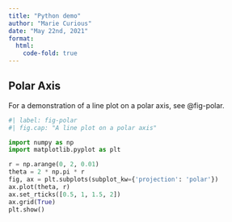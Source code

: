 ```yaml
---
title: "Python demo"
author: "Marie Curious"
date: "May 22nd, 2021"
format: 
  html:
    code-fold: true
---
```



## Polar Axis

For a demonstration of a line plot on a polar axis, see @fig-polar.

```python
#| label: fig-polar
#| fig.cap: "A line plot on a polar axis"

import numpy as np
import matplotlib.pyplot as plt

r = np.arange(0, 2, 0.01)
theta = 2 * np.pi * r
fig, ax = plt.subplots(subplot_kw={'projection': 'polar'})
ax.plot(theta, r)
ax.set_rticks([0.5, 1, 1.5, 2])
ax.grid(True)
plt.show()
```
